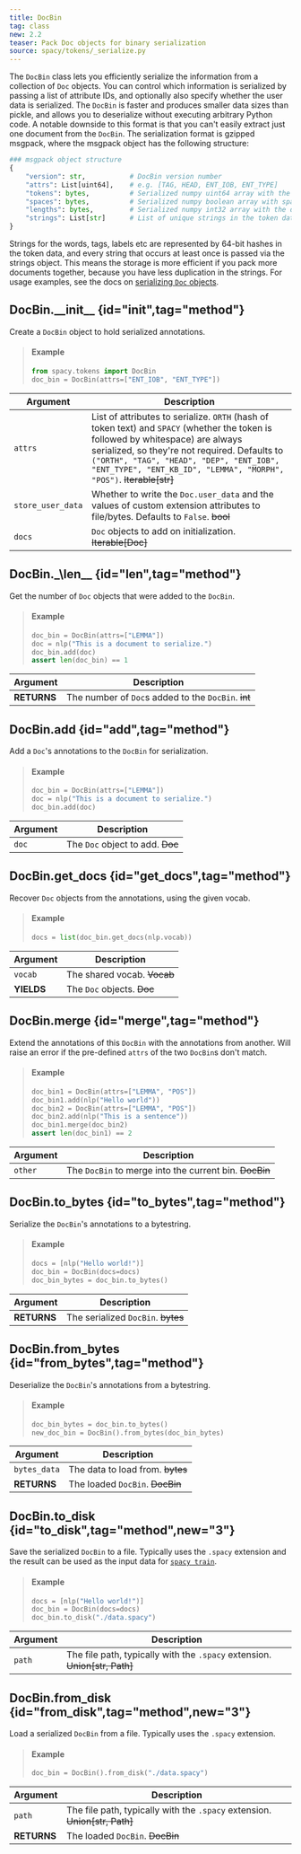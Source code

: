 ```yaml
---
title: DocBin
tag: class
new: 2.2
teaser: Pack Doc objects for binary serialization
source: spacy/tokens/_serialize.py
---
```


The `DocBin` class lets you efficiently serialize the information from a
collection of `Doc` objects. You can control which information is serialized by
passing a list of attribute IDs, and optionally also specify whether the user
data is serialized. The `DocBin` is faster and produces smaller data sizes than
pickle, and allows you to deserialize without executing arbitrary Python code. A
notable downside to this format is that you can't easily extract just one
document from the `DocBin`. The serialization format is gzipped msgpack, where
the msgpack object has the following structure:

```python
### msgpack object structure
{
    "version": str,           # DocBin version number
    "attrs": List[uint64],    # e.g. [TAG, HEAD, ENT_IOB, ENT_TYPE]
    "tokens": bytes,          # Serialized numpy uint64 array with the token data
    "spaces": bytes,          # Serialized numpy boolean array with spaces data
    "lengths": bytes,         # Serialized numpy int32 array with the doc lengths
    "strings": List[str]      # List of unique strings in the token data
}
```

Strings for the words, tags, labels etc are represented by 64-bit hashes in the
token data, and every string that occurs at least once is passed via the strings
object. This means the storage is more efficient if you pack more documents
together, because you have less duplication in the strings. For usage examples,
see the docs on [serializing `Doc` objects](/usage/saving-loading#docs).

## DocBin.\_\_init\_\_ {id="init",tag="method"}

Create a `DocBin` object to hold serialized annotations.

> #### Example
>
> ```python
> from spacy.tokens import DocBin
> doc_bin = DocBin(attrs=["ENT_IOB", "ENT_TYPE"])
> ```

| Argument          | Description                                                                                                                                                                                                                                                                                         |
| ----------------- | --------------------------------------------------------------------------------------------------------------------------------------------------------------------------------------------------------------------------------------------------------------------------------------------------- |
| `attrs`           | List of attributes to serialize. `ORTH` (hash of token text) and `SPACY` (whether the token is followed by whitespace) are always serialized, so they're not required. Defaults to `("ORTH", "TAG", "HEAD", "DEP", "ENT_IOB", "ENT_TYPE", "ENT_KB_ID", "LEMMA", "MORPH", "POS")`. ~~Iterable[str]~~ |
| `store_user_data` | Whether to write the `Doc.user_data` and the values of custom extension attributes to file/bytes. Defaults to `False`. ~~bool~~                                                                                                                                                                     |
| `docs`            | `Doc` objects to add on initialization. ~~Iterable[Doc]~~                                                                                                                                                                                                                                           |

## DocBin.\_\len\_\_ {id="len",tag="method"}

Get the number of `Doc` objects that were added to the `DocBin`.

> #### Example
>
> ```python
> doc_bin = DocBin(attrs=["LEMMA"])
> doc = nlp("This is a document to serialize.")
> doc_bin.add(doc)
> assert len(doc_bin) == 1
> ```

| Argument    | Description                                         |
| ----------- | --------------------------------------------------- |
| **RETURNS** | The number of `Doc`s added to the `DocBin`. ~~int~~ |

## DocBin.add {id="add",tag="method"}

Add a `Doc`'s annotations to the `DocBin` for serialization.

> #### Example
>
> ```python
> doc_bin = DocBin(attrs=["LEMMA"])
> doc = nlp("This is a document to serialize.")
> doc_bin.add(doc)
> ```

| Argument | Description                      |
| -------- | -------------------------------- |
| `doc`    | The `Doc` object to add. ~~Doc~~ |

## DocBin.get_docs {id="get_docs",tag="method"}

Recover `Doc` objects from the annotations, using the given vocab.

> #### Example
>
> ```python
> docs = list(doc_bin.get_docs(nlp.vocab))
> ```

| Argument   | Description                 |
| ---------- | --------------------------- |
| `vocab`    | The shared vocab. ~~Vocab~~ |
| **YIELDS** | The `Doc` objects. ~~Doc~~  |

## DocBin.merge {id="merge",tag="method"}

Extend the annotations of this `DocBin` with the annotations from another. Will
raise an error if the pre-defined `attrs` of the two `DocBin`s don't match.

> #### Example
>
> ```python
> doc_bin1 = DocBin(attrs=["LEMMA", "POS"])
> doc_bin1.add(nlp("Hello world"))
> doc_bin2 = DocBin(attrs=["LEMMA", "POS"])
> doc_bin2.add(nlp("This is a sentence"))
> doc_bin1.merge(doc_bin2)
> assert len(doc_bin1) == 2
> ```

| Argument | Description                                            |
| -------- | ------------------------------------------------------ |
| `other`  | The `DocBin` to merge into the current bin. ~~DocBin~~ |

## DocBin.to_bytes {id="to_bytes",tag="method"}

Serialize the `DocBin`'s annotations to a bytestring.

> #### Example
>
> ```python
> docs = [nlp("Hello world!")]
> doc_bin = DocBin(docs=docs)
> doc_bin_bytes = doc_bin.to_bytes()
> ```

| Argument    | Description                        |
| ----------- | ---------------------------------- |
| **RETURNS** | The serialized `DocBin`. ~~bytes~~ |

## DocBin.from_bytes {id="from_bytes",tag="method"}

Deserialize the `DocBin`'s annotations from a bytestring.

> #### Example
>
> ```python
> doc_bin_bytes = doc_bin.to_bytes()
> new_doc_bin = DocBin().from_bytes(doc_bin_bytes)
> ```

| Argument     | Description                      |
| ------------ | -------------------------------- |
| `bytes_data` | The data to load from. ~~bytes~~ |
| **RETURNS**  | The loaded `DocBin`. ~~DocBin~~  |

## DocBin.to_disk {id="to_disk",tag="method",new="3"}

Save the serialized `DocBin` to a file. Typically uses the `.spacy` extension
and the result can be used as the input data for
[`spacy train`](/api/cli#train).

> #### Example
>
> ```python
> docs = [nlp("Hello world!")]
> doc_bin = DocBin(docs=docs)
> doc_bin.to_disk("./data.spacy")
> ```

| Argument | Description                                                                |
| -------- | -------------------------------------------------------------------------- |
| `path`   | The file path, typically with the `.spacy` extension. ~~Union[str, Path]~~ |

## DocBin.from_disk {id="from_disk",tag="method",new="3"}

Load a serialized `DocBin` from a file. Typically uses the `.spacy` extension.

> #### Example
>
> ```python
> doc_bin = DocBin().from_disk("./data.spacy")
> ```

| Argument    | Description                                                                |
| ----------- | -------------------------------------------------------------------------- |
| `path`      | The file path, typically with the `.spacy` extension. ~~Union[str, Path]~~ |
| **RETURNS** | The loaded `DocBin`. ~~DocBin~~                                            |
